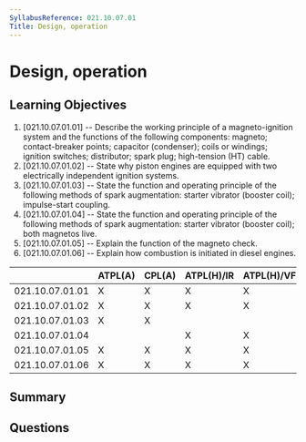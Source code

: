 ```yaml
---
SyllabusReference: 021.10.07.01
Title: Design, operation
---
```


# Design, operation

## Learning Objectives

1. [021.10.07.01.01] -- Describe the working principle of a magneto-ignition
   system and the functions of the following components: magneto;
   contact-breaker points; capacitor (condenser); coils or windings; ignition
   switches; distributor; spark plug; high-tension (HT) cable.
2. [021.10.07.01.02] -- State why piston engines are equipped with two
   electrically independent ignition systems.
3. [021.10.07.01.03] -- State the function and operating principle of the
   following methods of spark augmentation: starter vibrator (booster coil);
   impulse-start coupling.
4. [021.10.07.01.04] -- State the function and operating principle of the
   following methods of spark augmentation: starter vibrator (booster coil);
   both magnetos live.
5. [021.10.07.01.05] -- Explain the function of the magneto check.
6. [021.10.07.01.06] -- Explain how combustion is initiated in diesel engines.

|                 | ATPL(A) | CPL(A) | ATPL(H)/IR | ATPL(H)/VFR | CPL(H) | IR  | CBIR(A) |
| --------------- | ------- | ------ | ---------- | ----------- | ------ | --- | ------- |
| 021.10.07.01.01 | X       | X      | X          | X           | X      |     |         |
| 021.10.07.01.02 | X       | X      | X          | X           | X      |     |         |
| 021.10.07.01.03 | X       | X      |            |             |        |     |         |
| 021.10.07.01.04 |         |        | X          | X           | X      |     |         |
| 021.10.07.01.05 | X       | X      | X          | X           | X      |     |         |
| 021.10.07.01.06 | X       | X      | X          | X           | X      |     |         |

## Summary

## Questions
